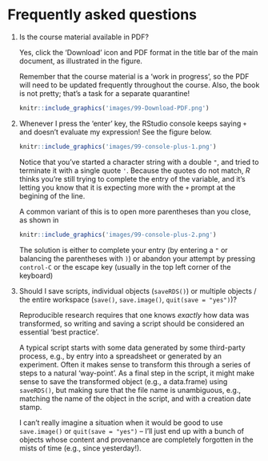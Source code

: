 # Frequently asked questions {-}

1. Is the course material available in PDF?

   Yes, click the 'Download' icon and PDF format in the title bar of the main document, as illustrated in the  figure.

   Remember that the course material is a 'work in progress', so the PDF will need to be updated frequently throughout the course. Also, the book is not pretty; that's a task for a separate quarantine!

    ```r
    knitr::include_graphics('images/99-Download-PDF.png')
    ```
    
1. Whenever I press the 'enter' key, the RStudio console keeps saying `+` and doesn't evaluate my expression! See the figure below.

    ```r
    knitr::include_graphics('images/99-console-plus-1.png')
    ```
    
   Notice that you've started a character string with a double `"`, and tried to terminate it with a single quote `'`. Because the quotes do not match, _R_ thinks you're still trying to complete the entry of the variable, and it's letting you know that it is expecting more with the `+` prompt at the begining of the line.
   
   A common variant of this is to open more parentheses than you close, as shown in 
   
    ```r
    knitr::include_graphics('images/99-console-plus-2.png')
    ```

   The solution is either to complete your entry (by entering a `"` or balancing the parentheses with `)`) or abandon your attempt by pressing `control-C` or the escape key (usually in the top left corner of the keyboard)
   
1. Should I save scripts, individual objects (`saveRDS()`) or multiple objects / the entire workspace (`save()`, `save.image()`, `quit(save = "yes")`)?

   Reproducible research requires that one knows _exactly_ how data was transformed, so writing and saving a script should be considered an essential 'best practice'.
  
   A typical script starts with some data generated by some third-party process, e.g., by entry into a spreadsheet or generated by an experiment. Often it makes sense to transform this through a series of steps to a natural 'way-point'. As a final step in the script, it might make sense to save the transformed object (e.g., a data.frame) using `saveRDS()`, but making sure that the file name is unambiguous, e.g., matching the name of the object in the script, and with a creation date stamp.
  
   I can't really imagine a situation when it would be good to use `save.image()` or `quit(save = "yes")` -- I'll just end up with a bunch of objects whose content and provenance are completely forgotten in the mists of time (e.g., since yesterday!).
